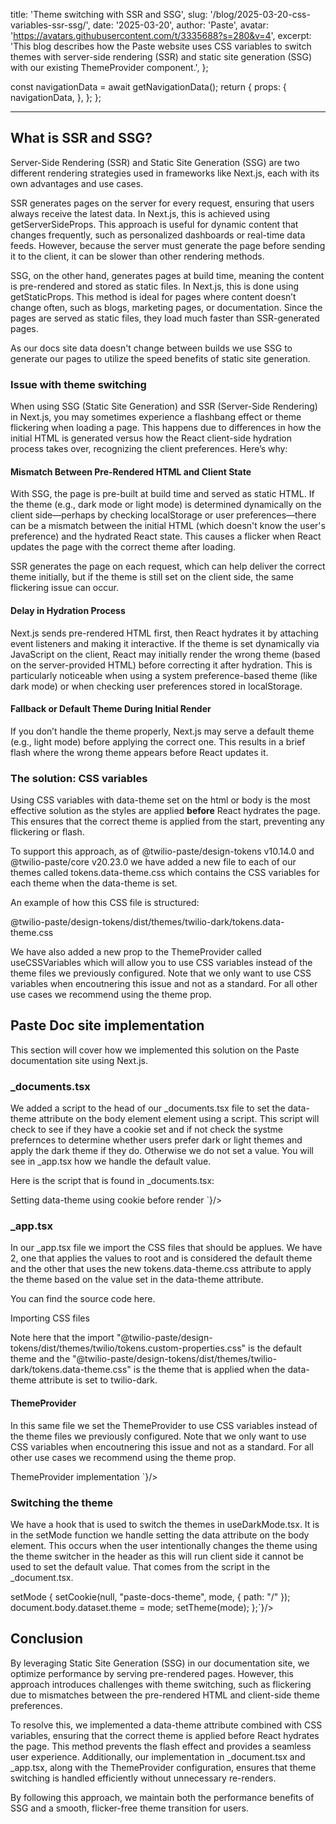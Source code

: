   title: 'Theme switching with SSR and SSG',
  slug: '/blog/2025-03-20-css-variables-ssr-ssg/',
  date: '2025-03-20',
  author: 'Paste',
  avatar: 'https://avatars.githubusercontent.com/t/3335688?s=280&v=4',
  excerpt: 'This blog describes how the Paste website uses CSS variables to switch themes with server-side rendering (SSR) and static site generation (SSG) with our existing ThemeProvider component.',
};




  const navigationData = await getNavigationData();
  return {
    props: {
      navigationData,
    },
  };
};

<ArticleHeader
  title={meta.title}
  description={meta.description}
  date={meta.date}
  machineDate={meta.date}
  author={meta.author}
  avatar={meta.avatar}
/>

---

<contentwrapper>

<PageAside data={mdxHeadings} hideFeedback />

<ArticleContent>

## What is SSR and SSG?

Server-Side Rendering (SSR) and Static Site Generation (SSG) are two different rendering strategies used in frameworks like Next.js, each with its own advantages and use cases.

SSR generates pages on the server for every request, ensuring that users always receive the latest data. In Next.js, this is achieved using <InlineCode>getServerSideProps</InlineCode>. This approach is useful for dynamic content that changes frequently, such as personalized dashboards or real-time data feeds. However, because the server must generate the page before sending it to the client, it can be slower than other rendering methods.

SSG, on the other hand, generates pages at build time, meaning the content is pre-rendered and stored as static files. In Next.js, this is done using <InlineCode>getStaticProps</InlineCode>. This method is ideal for pages where content doesn’t change often, such as blogs, marketing pages, or documentation. Since the pages are served as static files, they load much faster than SSR-generated pages.

As our docs site data doesn't change between builds we use SSG to generate our pages to utilize the speed benefits of static site generation.

### Issue with theme switching

When using SSG (Static Site Generation) and SSR (Server-Side Rendering) in Next.js, you may sometimes experience a flashbang effect or theme flickering when loading a page. This happens due to differences in how the initial HTML is generated versus how the React client-side hydration process takes over, recognizing the client preferences. Here’s why:

#### Mismatch Between Pre-Rendered HTML and Client State
With SSG, the page is pre-built at build time and served as static HTML. If the theme (e.g., dark mode or light mode) is determined dynamically on the client side—perhaps by checking localStorage or user preferences—there can be a mismatch between the initial HTML (which doesn't know the user's preference) and the hydrated React state. This causes a flicker when React updates the page with the correct theme after loading.

SSR generates the page on each request, which can help deliver the correct theme initially, but if the theme is still set on the client side, the same flickering issue can occur.

#### Delay in Hydration Process
Next.js sends pre-rendered HTML first, then React hydrates it by attaching event listeners and making it interactive. If the theme is set dynamically via JavaScript on the client, React may initially render the wrong theme (based on the server-provided HTML) before correcting it after hydration. This is particularly noticeable when using a system preference-based theme (like dark mode) or when checking user preferences stored in localStorage.

#### Fallback or Default Theme During Initial Render
If you don’t handle the theme properly, Next.js may serve a default theme (e.g., light mode) before applying the correct one. This results in a brief flash where the wrong theme appears before React updates it.


### The solution: CSS variables

Using CSS variables with <InlineCode>data-theme</InlineCode> set on the <InlineCode>html</InlineCode> or <InlineCode>body</InlineCode> is the most effective solution as the styles are applied <strong>before</strong> React hydrates the page. This ensures that the correct theme is applied from the start, preventing any flickering or flash.

To support this approach, as of <Anchor showExternal={true} href="https://www.npmjs.com/package/@twilio-paste/design-tokens">@twilio-paste/design-tokens v10.14.0</Anchor> and <Anchor showExternal={true} href="https://www.npmjs.com/package/@twilio-paste/core">@twilio-paste/core v20.23.0</Anchor> we have added a new file to each of our themes called <InlineCode>tokens.data-theme.css</InlineCode> which contains the CSS variables for each theme when the <InlineCode>data-theme</InlineCode> is set.

An example of how this CSS file is structured:

<Box marginBottom="space60">
  <CodeBlockWrapper>
    <CodeBlockHeader>
      @twilio-paste/design-tokens/dist/themes/twilio-dark/tokens.data-theme.css
    </CodeBlockHeader>
    <CodeBlock language='javascript' code={`body[data-theme="twilio-dark"] {
  --color-background-user: rgb(34, 9, 74);
  --color-background-notification: rgb(214, 31, 31);
  --color-background-trial: rgb(5, 41, 18);
  --color-background-subaccount: rgb(18, 28, 45);
  --color-background-primary-stronger: rgb(204, 228, 255);
  ...
    `}/>
  </CodeBlockWrapper>
</Box>

We have also added a new prop to the <InlineCode>ThemeProvider</InlineCode> called <InlineCode>useCSSVariables</InlineCode> which will allow you to use CSS variables instead of the theme files we previously configured. Note that we only want to use CSS variables when encoutnering this issue and not as a standard. For all other use cases we recommend using the <InlineCode>theme</InlineCode> prop.


## Paste Doc site implementation

This section will cover how we implemented this solution on the Paste documentation site using Next.js.

### _documents.tsx

We added a script to the <InlineCode>head</InlineCode> of our <InlineCode>_documents.tsx</InlineCode> file to set the <InlineCode>data-theme</InlineCode> attribute on the <InlineCode>body</InlineCode> element element using a script. This script will check to see if they have a cookie set and if not check the systme prefernces to determine whether users prefer dark or light themes and apply the dark theme if they do. Otherwise we do not set a value. You will see in <InlineCode>_app.tsx</InlineCode> how we handle the default value.

Here is the script that is found in <Anchor showExternal={true} href="https://github.com/twilio-labs/paste/blob/main/packages/paste-website/src/pages/_document.tsx"><InlineCode>_documents.tsx</InlineCode></Anchor>:

<Box marginBottom="space60">
  <CodeBlockWrapper>
  <CodeBlockHeader>Setting data-theme using cookie before render</CodeBlockHeader>
    <CodeBlock language='javascript' code={`<script
  type="text/javascript"
  dangerouslySetInnerHTML={{
    __html: \`
      let parts = typeof document !== "undefined" && document?.cookie.split("paste-docs-theme=");
      let cookie = parts.length == 2 ?parts?.pop().split(";").shift() : null;
      if(cookie){
        document.body.dataset.theme = cookie;
      }
      else if(window !== "undefined" && window.matchMedia && window.matchMedia("(prefers-color-scheme: dark)").matches){
        document.body.dataset.theme = "twilio-dark";
      }
  \`,
  }}
/>`}/>
  </CodeBlockWrapper>
</Box>

### _app.tsx

In our <InlineCode>_app.tsx</InlineCode> file we import the CSS files that should be applues. We have 2, one that applies the values to root and is considered the default theme and the other that uses the new <InlineCode>tokens.data-theme.css</InlineCode> attribute to apply the theme based on the value set in the <InlineCode>data-theme</InlineCode> attribute.

You can find the source code <Anchor showExternal={true} href="https://github.com/twilio-labs/paste/blob/main/packages/paste-website/src/pages/_app.tsx">here</Anchor>.

<Box marginBottom="space60">
  <CodeBlockWrapper>
    <CodeBlockHeader>Importing CSS files</CodeBlockHeader>
    <CodeBlock language='javascript' code={`import "@twilio-paste/design-tokens/dist/themes/twilio-dark/tokens.data-theme.css";
`}/>
  </CodeBlockWrapper>
</Box>

Note here that the import <InlineCode>"@twilio-paste/design-tokens/dist/themes/twilio/tokens.custom-properties.css"</InlineCode> is the default theme and the <InlineCode>"@twilio-paste/design-tokens/dist/themes/twilio-dark/tokens.data-theme.css"</InlineCode> is the theme that is applied when the <InlineCode>data-theme</InlineCode> attribute is set to <InlineCode>twilio-dark</InlineCode>.

#### ThemeProvider

In this same file we set the ThemeProvider to use CSS variables instead of the theme files we previously configured. Note that we only want to use CSS variables when encoutnering this issue and not as a standard. For all other use cases we recommend using the <InlineCode>theme</InlineCode> prop.

<Box marginBottom="space60">
  <CodeBlockWrapper>
    <CodeBlockHeader>ThemeProvider implementation</CodeBlockHeader>
    <CodeBlock language='javascript' code={`<Theme.Provider
  useCSSVariables={true}
  cacheProviderProps={{ key: "next" }}
>`}/>
  </CodeBlockWrapper>
</Box>

### Switching the theme

We have a hook that is used to switch the themes in <Anchor showExternal={true} href="https://github.com/twilio-labs/paste/blob/main/packages/paste-website/src/hooks/useDarkMode.tsx"><InlineCode>useDarkMode.tsx</InlineCode></Anchor>. It is in the <InlineCode>setMode</InlineCode> function we handle setting the data attribute on the body element. This occurs when the user intentionally changes the theme using the theme switcher in the header as this will run client side it cannot be used to set the default value. That comes from the script in the <InlineCode>_document.tsx</InlineCode>.

<Box marginBottom="space60">
  <CodeBlockWrapper>
  <CodeBlockHeader>setMode</CodeBlockHeader>
    <CodeBlock language='javascript' code={`const setMode = (mode: ValidThemeName): void => {
  setCookie(null, "paste-docs-theme", mode, { path: "/" });
  document.body.dataset.theme = mode;
  setTheme(mode);
};`}/>
  </CodeBlockWrapper>
</Box>

## Conclusion

By leveraging Static Site Generation (SSG) in our documentation site, we optimize performance by serving pre-rendered pages. However, this approach introduces challenges with theme switching, such as flickering due to mismatches between the pre-rendered HTML and client-side theme preferences.

To resolve this, we implemented a <InlineCode>data-theme</InlineCode> attribute combined with CSS variables, ensuring that the correct theme is applied before React hydrates the page. This method prevents the flash effect and provides a seamless user experience. Additionally, our implementation in <InlineCode>_document.tsx</InlineCode> and <InlineCode>_app.tsx</InlineCode>, along with the <InlineCode>ThemeProvider</InlineCode> configuration, ensures that theme switching is handled efficiently without unnecessary re-renders.

By following this approach, we maintain both the performance benefits of SSG and a smooth, flicker-free theme transition for users.

</ArticleContent>

</contentwrapper>
